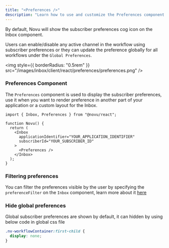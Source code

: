 ```yaml
---
title: "<Preferences />"
description: "Learn how to use and customize the Preferences component in React to manage notification settings."
---
```


By default, Novu will show the subscriber preferences cog icon on the Inbox component.

Users can enable/disable any active channel in the workflow using subscriber preferences or they can update the preference globally for all workflows under the `Global Preferences`.

<img
  style={{ borderRadius: "0.5rem" }}
  src="/images/inbox/client/react/preferences/preferences.png"
/>

### Preferences Component

The `Preferences` component is used to display the subscriber preferences, use it when you want to render preference in another part of your application or a custom layout for the Inbox.

```tsx
import { Inbox, Preferences } from "@novu/react";

function Novu() {
  return (
    <Inbox
      applicationIdentifier="YOUR_APPLICATION_IDENTIFIER"
      subscriberId="YOUR_SUBSCRIBER_ID"
    >
      <Preferences />
    </Inbox>
  );
}
```

### Filtering preferences

You can filter the preferences visible by the user by specifying the `preferenceFilter` on the `Inbox` component, learn more about it [here](/inbox/react/components/inbox#filter-visible-preferences)

### Hide global preferences

Global subscriber preferences are shown by default, it can hidden by using below code in global css file

```css
.nv-workflowContainer:first-child {
  display: none;
}
```
